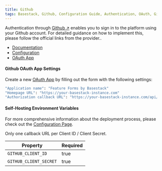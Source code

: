 ```yaml
---
title: Github
tags: Basestack, Github, Configuration Guide, Authentication, OAuth, Github Application Settings, Self-Hosting Environment Variables
---
```


Authentication through [Github ↗](https://github.com/?ref=basestack.co) enables you to sign in to the platform using your Github account. For detailed guidance on how to implement this, please follow the official links from the provider..

- [Documentation](https://developer.github.com/apps/building-oauth-apps/authorizing-oauth-apps?ref=basestack.co)
- [Configuration](https://github.com/settings/apps?ref=basestack.co)
- [OAuth App](https://github.com/settings/developers?ref=basestack.co)

#### Github OAuth App Settings

Create a new [OAuth App](https://github.com/settings/developers) by filling out the form with the following settings:

```bash
"Application name": "Feature Forms by Basestack"
"Homepage URL": "https://your-basestack-instance.com"
"Authorization callback URL": "https://your-basestack-instance.com/api/auth/callback/github"
```

#### Self-Hosting Environment Variables

For more comprehensive information about the deployment process, please check
out the [Configuration Page](/docs/self-hosting#environment-variables).

<Callout type="warning">
  Only one callback URL per Client ID / Client Secret.
</Callout>

| Property               | Required |
| ---------------------- | -------- |
| `GITHUB_CLIENT_ID`     | true     |
| `GITHUB_CLIENT_SECRET` | true     |
